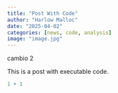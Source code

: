 ```yaml
---
title: "Post With Code"
author: "Harlow Malloc"
date: "2025-04-02"
categories: [news, code, analysis]
image: "image.jpg"
---
```



cambio 2

This is a post with executable code.

```r
1 + 1
```
